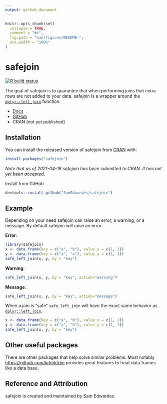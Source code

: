 ```yaml
---
output: github_document
---
```


<!-- README.md is generated from README.Rmd. Please edit that file -->

```r
knitr::opts_chunk$set(
  collapse = TRUE,
  comment = "#>",
  fig.path = "man/figures/README-",
  out.width = "100%"
)
```

# safejoin

<!-- badges: start -->

[![R build status](https://github.com/SamEdwardes/safejoin/workflows/R-CMD-check/badge.svg)](https://github.com/SamEdwardes/safejoin/actions)

<!-- badges: end -->

The goal of safejoin is to guarantee that when performing joins that extra rows are not added to your data. safejoin is a wrapper around the [`dplyr::left_join`](https://dplyr.tidyverse.org/reference/join.html) function.

-   [Docs](https://safejoin-r.netlify.app/)
-   [GitHub](https://github.com/SamEdwardes/safejoin/)
-   CRAN (not yet published)

## Installation

You can install the released version of safejoin from [CRAN](https://CRAN.R-project.org) with:

``` r
install.packages("safejoin")
```

*Note that as of 2021-04-18 safejoin has been submitted to CRAN. It has not yet been accepted.*

Install from GitHub

``` r
devtools::install_github("SamEdwardes/safejoin")
```

## Example

Depending on your need safejoin can raise an error, a warning, or a message. By default safejoin will raise an error.

**Error**:

```r
library(safejoin)
x <- data.frame(key = c("a", "b"), value_x = c(1, 2))
y <- data.frame(key = c("a", "a"), value_y = c(1, 1))
safe_left_join(x, y, by = "key")
```

**Warning**:

```r
safe_left_join(x, y, by = "key", action="warning")
```

**Message**:

```r
safe_left_join(x, y, by = "key", action="message")
```

When a join is "safe" `safe_left_join` will have the exact same behavior as [`dplyr::left_join`](https://dplyr.tidyverse.org/reference/join.html).

```r
x <- data.frame(key = c("a", "b"), value_x = c(1, 2))
y <- data.frame(key = c("a", "b"), value_y = c(1, 1))
safe_left_join(x, y, by = "key")
```

## Other useful packages

There are other packages that help solve similar problems. Most notably <https://github.com/krlmlr/dm> provides great features to treat data frames like a data base.

## Reference and Attribution

safejoin is created and maintained by Sam Edwardes.
